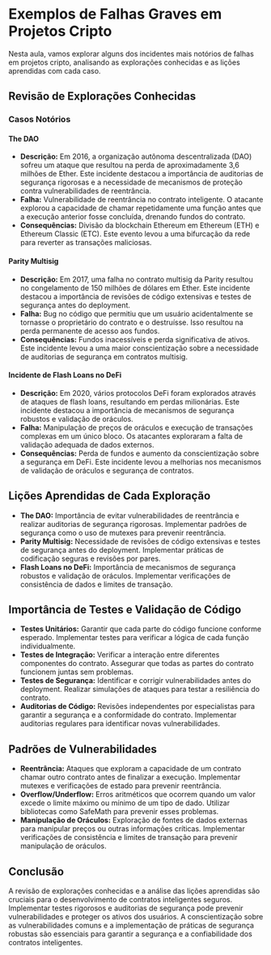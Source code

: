 # Exemplos de Falhas Graves em Projetos Cripto

Nesta aula, vamos explorar alguns dos incidentes mais notórios de falhas em projetos cripto, analisando as explorações conhecidas e as lições aprendidas com cada caso.

## Revisão de Explorações Conhecidas

### Casos Notórios

#### The DAO

- **Descrição:** Em 2016, a organização autônoma descentralizada (DAO) sofreu um ataque que resultou na perda de aproximadamente 3,6 milhões de Ether. Este incidente destacou a importância de auditorias de segurança rigorosas e a necessidade de mecanismos de proteção contra vulnerabilidades de reentrância.
- **Falha:** Vulnerabilidade de reentrância no contrato inteligente. O atacante explorou a capacidade de chamar repetidamente uma função antes que a execução anterior fosse concluída, drenando fundos do contrato.
- **Consequências:** Divisão da blockchain Ethereum em Ethereum (ETH) e Ethereum Classic (ETC). Este evento levou a uma bifurcação da rede para reverter as transações maliciosas.

#### Parity Multisig

- **Descrição:** Em 2017, uma falha no contrato multisig da Parity resultou no congelamento de 150 milhões de dólares em Ether. Este incidente destacou a importância de revisões de código extensivas e testes de segurança antes do deployment.
- **Falha:** Bug no código que permitiu que um usuário acidentalmente se tornasse o proprietário do contrato e o destruísse. Isso resultou na perda permanente de acesso aos fundos.
- **Consequências:** Fundos inacessíveis e perda significativa de ativos. Este incidente levou a uma maior conscientização sobre a necessidade de auditorias de segurança em contratos multisig.

#### Incidente de Flash Loans no DeFi

- **Descrição:** Em 2020, vários protocolos DeFi foram explorados através de ataques de flash loans, resultando em perdas milionárias. Este incidente destacou a importância de mecanismos de segurança robustos e validação de oráculos.
- **Falha:** Manipulação de preços de oráculos e execução de transações complexas em um único bloco. Os atacantes exploraram a falta de validação adequada de dados externos.
- **Consequências:** Perda de fundos e aumento da conscientização sobre a segurança em DeFi. Este incidente levou a melhorias nos mecanismos de validação de oráculos e segurança de contratos.

## Lições Aprendidas de Cada Exploração

- **The DAO:** Importância de evitar vulnerabilidades de reentrância e realizar auditorias de segurança rigorosas. Implementar padrões de segurança como o uso de mutexes para prevenir reentrância.
- **Parity Multisig:** Necessidade de revisões de código extensivas e testes de segurança antes do deployment. Implementar práticas de codificação seguras e revisões por pares.
- **Flash Loans no DeFi:** Importância de mecanismos de segurança robustos e validação de oráculos. Implementar verificações de consistência de dados e limites de transação.

## Importância de Testes e Validação de Código

- **Testes Unitários:** Garantir que cada parte do código funcione conforme esperado. Implementar testes para verificar a lógica de cada função individualmente.
- **Testes de Integração:** Verificar a interação entre diferentes componentes do contrato. Assegurar que todas as partes do contrato funcionem juntas sem problemas.
- **Testes de Segurança:** Identificar e corrigir vulnerabilidades antes do deployment. Realizar simulações de ataques para testar a resiliência do contrato.
- **Auditorias de Código:** Revisões independentes por especialistas para garantir a segurança e a conformidade do contrato. Implementar auditorias regulares para identificar novas vulnerabilidades.

## Padrões de Vulnerabilidades

- **Reentrância:** Ataques que exploram a capacidade de um contrato chamar outro contrato antes de finalizar a execução. Implementar mutexes e verificações de estado para prevenir reentrância.
- **Overflow/Underflow:** Erros aritméticos que ocorrem quando um valor excede o limite máximo ou mínimo de um tipo de dado. Utilizar bibliotecas como SafeMath para prevenir esses problemas.
- **Manipulação de Oráculos:** Exploração de fontes de dados externas para manipular preços ou outras informações críticas. Implementar verificações de consistência e limites de transação para prevenir manipulação de oráculos.

## Conclusão

A revisão de explorações conhecidas e a análise das lições aprendidas são cruciais para o desenvolvimento de contratos inteligentes seguros. Implementar testes rigorosos e auditorias de segurança pode prevenir vulnerabilidades e proteger os ativos dos usuários. A conscientização sobre as vulnerabilidades comuns e a implementação de práticas de segurança robustas são essenciais para garantir a segurança e a confiabilidade dos contratos inteligentes.
